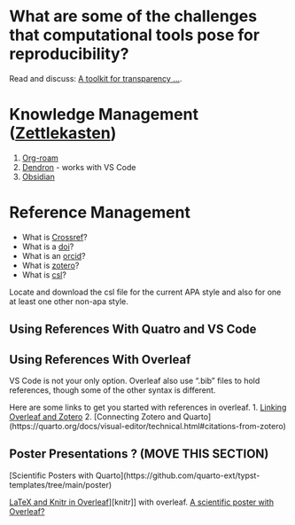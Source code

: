 # What are some of the challenges that computational tools pose for reproducibility?
:::{.callout-tip title="Classroom Exercise"}
Read and discuss: [A toolkit for transparency ... ](https://www.nature.com/articles/d41586-018-05990-5).

:::

# Knowledge Management ([Zettlekasten](https://en.wikipedia.org/wiki/Zettelkasten))
  1. [Org-roam](https://github.com/org-roam/org-roam)
  2. [Dendron](https://github.com/dendronhq/dendron) - works with VS Code
  3. [Obsidian](https://obsidian.md/)

# Reference Management 
- What is [Crossref](https://www.crossref.org/)?
- What is a [doi](https://www.doi.org/)?
- What is an [orcid](https://orcid.org/)? 
- What is [zotero](https://www.zotero.org/)?
- What is [csl](https://citationstyles.org/)?

:::{.callout-tip title="Classroom Exercise"}
Locate and download the csl file for the current APA style and also for one at least one other non-apa style.

:::

## Using References With Quatro and VS Code 


## Using References With Overleaf
VS Code is not your only option. Overleaf also use ".bib" files to hold references, though some of the other syntax is different. 

Here are some links to get you started with references in overleaf.
1. [Linking Overleaf and Zotero](https://www.overleaf.com/learn/how-to/How_to_link_your_Overleaf_account_to_Mendeley_and_Zotero)
2. [Connecting Zotero and Quarto](https://quarto.org/docs/visual-editor/technical.html#citations-from-zotero\)

## Poster Presentations ? (MOVE THIS SECTION)
[Scientific Posters with Quarto](https://github.com/quarto-ext/typst-templates/tree/main/poster\)

[LaTeX and Knitr in Overleaf](https://www.overleaf.com/learn/latex/Knitr)\]\[knitr\]\] with overleaf. 
[A scientific poster with Overleaf?](https://www.overleaf.com/latex/templates?q=poster)